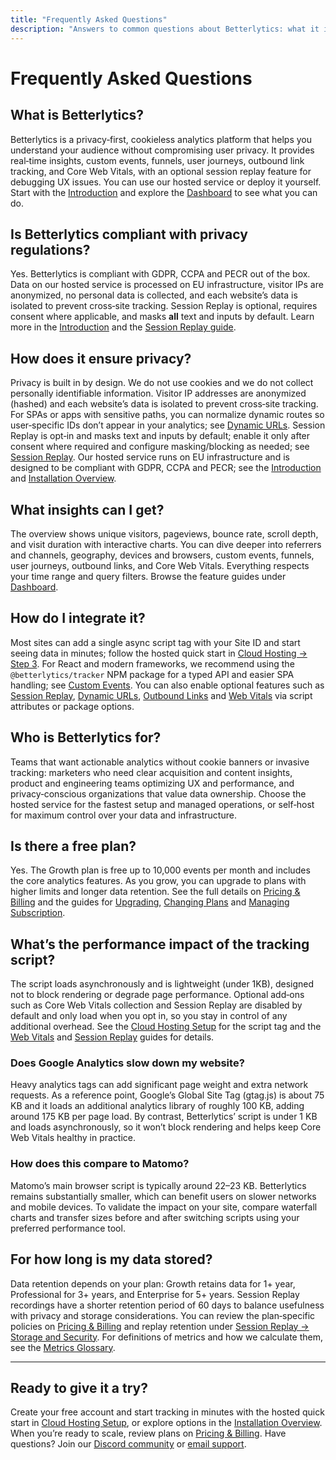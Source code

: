 ```yaml
---
title: "Frequently Asked Questions"
description: "Answers to common questions about Betterlytics: what it is, privacy, insights, integration, who it's for, free plan, performance, and data retention."
---
```


# Frequently Asked Questions

## What is Betterlytics?
Betterlytics is a privacy‑first, cookieless analytics platform that helps you understand your audience without compromising user privacy. It provides real‑time insights, custom events, funnels, user journeys, outbound link tracking, and Core Web Vitals, with an optional session replay feature for debugging UX issues. You can use our hosted service or deploy it yourself. Start with the [Introduction](/) and explore the [Dashboard](/dashboard) to see what you can do.

## Is Betterlytics compliant with privacy regulations?
Yes. Betterlytics is compliant with GDPR, CCPA and PECR out of the box. Data on our hosted service is processed on EU infrastructure, visitor IPs are anonymized, no personal data is collected, and each website’s data is isolated to prevent cross‑site tracking. Session Replay is optional, requires consent where applicable, and masks **all** text and inputs by default. Learn more in the [Introduction](/#privacy-without-compromise) and the [Session Replay guide](/integration/session-replay).

## How does it ensure privacy?
Privacy is built in by design. We do not use cookies and we do not collect personally identifiable information. Visitor IP addresses are anonymized (hashed) and each website’s data is isolated to prevent cross‑site tracking. For SPAs or apps with sensitive paths, you can normalize dynamic routes so user‑specific IDs don’t appear in your analytics; see [Dynamic URLs](/integration/dynamic-urls). Session Replay is opt‑in and masks text and inputs by default; enable it only after consent where required and configure masking/blocking as needed; see [Session Replay](/integration/session-replay). Our hosted service runs on EU infrastructure and is designed to be compliant with GDPR, CCPA and PECR; see the [Introduction](/#privacy-without-compromise) and [Installation Overview](/installation).

## What insights can I get?
The overview shows unique visitors, pageviews, bounce rate, scroll depth, and visit duration with interactive charts. You can dive deeper into referrers and channels, geography, devices and browsers, custom events, funnels, user journeys, outbound links, and Core Web Vitals. Everything respects your time range and query filters. Browse the feature guides under [Dashboard](/dashboard).

## How do I integrate it?
Most sites can add a single async script tag with your Site ID and start seeing data in minutes; follow the hosted quick start in [Cloud Hosting → Step 3](/installation/cloud-hosting#step-3-install-your-tracking-script). For React and modern frameworks, we recommend using the `@betterlytics/tracker` NPM package for a typed API and easier SPA handling; see [Custom Events](/integration/custom-events). You can also enable optional features such as [Session Replay](/integration/session-replay), [Dynamic URLs](/integration/dynamic-urls), [Outbound Links](/integration/outbound-links) and [Web Vitals](/integration/web-vitals) via script attributes or package options.

## Who is Betterlytics for?
Teams that want actionable analytics without cookie banners or invasive tracking: marketers who need clear acquisition and content insights, product and engineering teams optimizing UX and performance, and privacy‑conscious organizations that value data ownership. Choose the hosted service for the fastest setup and managed operations, or self‑host for maximum control over your data and infrastructure.

## Is there a free plan?
Yes. The Growth plan is free up to 10,000 events per month and includes the core analytics features. As you grow, you can upgrade to plans with higher limits and longer data retention. See the full details on [Pricing & Billing](/pricing) and the guides for [Upgrading](/pricing/upgrading), [Changing Plans](/pricing/changing-plans) and [Managing Subscription](/pricing/managing-subscription).

## What’s the performance impact of the tracking script?
The script loads asynchronously and is lightweight (under 1KB), designed not to block rendering or degrade page performance. Optional add‑ons such as Core Web Vitals collection and Session Replay are disabled by default and only load when you opt in, so you stay in control of any additional overhead. See the [Cloud Hosting Setup](/installation/cloud-hosting) for the script tag and the [Web Vitals](/integration/web-vitals) and [Session Replay](/integration/session-replay) guides for details.

### Does Google Analytics slow down my website?
Heavy analytics tags can add significant page weight and extra network requests. As a reference point, Google’s Global Site Tag (gtag.js) is about 75 KB and it loads an additional analytics library of roughly 100 KB, adding around 175 KB per page load. By contrast, Betterlytics’ script is under 1 KB and loads asynchronously, so it won’t block rendering and helps keep Core Web Vitals healthy in practice.

### How does this compare to Matomo?
Matomo’s main browser script is typically around 22–23 KB. Betterlytics remains substantially smaller, which can benefit users on slower networks and mobile devices. To validate the impact on your site, compare waterfall charts and transfer sizes before and after switching scripts using your preferred performance tool.

## For how long is my data stored?
Data retention depends on your plan: Growth retains data for 1+ year, Professional for 3+ years, and Enterprise for 5+ years. Session Replay recordings have a shorter retention period of 60 days to balance usefulness with privacy and storage considerations. You can review the plan‑specific policies on [Pricing & Billing](/pricing) and replay retention under [Session Replay → Storage and Security](/integration/session-replay#storage-and-security). For definitions of metrics and how we calculate them, see the [Metrics Glossary](/dashboard/metrics-glossary).


---

## Ready to give it a try?
Create your free account and start tracking in minutes with the hosted quick start in [Cloud Hosting Setup](/installation/cloud-hosting#step-3-install-your-tracking-script), or explore options in the [Installation Overview](/installation). When you’re ready to scale, review plans on [Pricing & Billing](/pricing). Have questions? Join our [Discord community](https://discord.gg/vwqSvPn6sP) or [email support](mailto:support@betterlytics.io).


